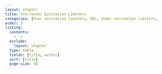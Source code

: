 ```yaml
---
layout: chapter
title: Over/under Excitation Limiters
categories: [Over excitation limiters, OEL, under excitation limiters, UEL]
order: 3
listing:
  contents: 
    - ./
  exclude:
    layout: chapter
  type: table
  fields: [title, author]
  sort: [title]
  page-size: 50
---
```

